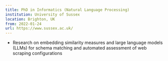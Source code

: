 ```yaml
---
title: PhD in Informatics (Natural Language Processing)
institution: University of Sussex
location: Brighton, UK
from: 2022-01-24
url: https://www.sussex.ac.uk/
---
```


- Research on embedding similarity measures and large language models (LLMs) for schema matching and automated assessment of web scraping configurations
